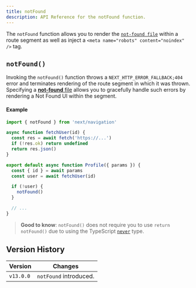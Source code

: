 ```yaml
---
title: notFound
description: API Reference for the notFound function.
---
```


The `notFound` function allows you to render the [`not-found file`](/docs/app/api-reference/file-conventions/not-found) within a route segment as well as inject a `<meta name="robots" content="noindex" />` tag.

## `notFound()` 

Invoking the `notFound()` function throws a `NEXT_HTTP_ERROR_FALLBACK;404` error and terminates rendering of the route segment in which it was thrown. Specifying a [**not-found** file](/docs/app/api-reference/file-conventions/not-found) allows you to gracefully handle such errors by rendering a Not Found UI within the segment.

#### Example 

```jsx filename="app/user/[id]/page.js"
import { notFound } from 'next/navigation'

async function fetchUser(id) {
  const res = await fetch('https://...')
  if (!res.ok) return undefined
  return res.json()
}

export default async function Profile({ params }) {
  const { id } = await params
  const user = await fetchUser(id)

  if (!user) {
    notFound()
  }

  // ...
}
```

> **Good to know**: `notFound()` does not require you to use `return notFound()` due to using the TypeScript [`never`](https://www.typescriptlang.org/docs/handbook/2/functions.html#never) type.

## Version History

| Version   | Changes                |
| --------- | ---------------------- |
| `v13.0.0` | `notFound` introduced. |
